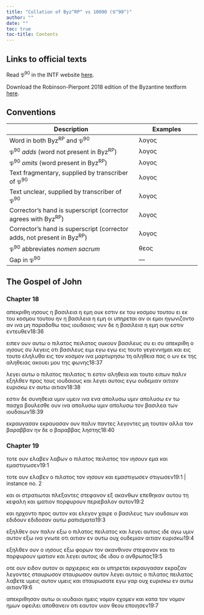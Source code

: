 ```yaml
---
title: "Collation of Byz^RP^ vs 10090 (𝔓^90^)"
author: ""
date: ""
toc: true
toc-title: Contents
---
```


::: {.callout-note appearance="minimal" icon="false" collapse="true"}
# Links to official texts

Read 𝔓^90^ in the INTF website [here](https://ntvmr.uni-muenster.de/manuscript-workspace?docID=10090).

Download the Robinson-Pierpont 2018 edition of the Byzantine textform [here](https://web.archive.org/web/20210413060536/https://byzantinetext.com/wp-content/uploads/2021/03/robinson-pierpont-2018-gnt-edition.pdf).


:::


::: {.callout-note appearance="minimal" icon="false" collapse="true"}
# Conventions

| Description                                                              	| Examples                           	|
|--------------------------------------------------------------------------	|------------------------------------	|
| Word in both Byz^RP^ and 𝔓^90^                                   	| λογος                              	|
| 𝔓^90^ *adds* (word not present in Byz^RP^)                       	| [λογος]{.greek-added}            	|
| 𝔓^90^ *omits* (word present in Byz^RP^)                          	| [λογος]{.greek-omitted}          	|
| Text fragmentary, supplied by transcriber of 𝔓^90^               	| [λογος]{.greek-supplied}         	|
| Text unclear, supplied by transcriber of 𝔓^90^                   	| [λογος]{.unclear}                	|
| Corrector's hand is superscript (corrector agrees with Byz^RP^)          	| [λογος]{.corr}                   	|
| Corrector's hand is superscript (corrector adds, not present in Byz^RP^) 	| [[λογος]{.corr}]{.greek-added} 	|
| 𝔓^90^ abbreviates *nomen sacrum*                                 	| [θεος]{.greek-abbr}            	|
| Gap in 𝔓^90^                                                     	| [―]{.gap}                        	|
:::

## The Gospel of John

### Chapter 18

[απεκριθη]{.greek-omitted} [ιησους]{.greek-omitted} [η]{.greek-omitted} [βασιλεια]{.greek-omitted} [η]{.greek-omitted} [εμη]{.greek-omitted} [ουκ]{.greek-omitted} [εστιν]{.greek-omitted} [εκ]{.greek-omitted} [του]{.greek-omitted} [κοσμου]{.greek-omitted} [τουτου]{.greek-omitted} [ει]{.greek-omitted} [εκ]{.greek-omitted} [του]{.greek-omitted} [κοσμου]{.greek-omitted} [τουτου]{.greek-omitted} [ην]{.greek-omitted} [η]{.greek-omitted} [βασ]{.greek-supplied}ιλ[ε]{.unclear}ι[α]{.unclear} η ε[μ]{.unclear}[η]{.greek-supplied} [οι]{.greek-supplied} [υπηρεται]{.greek-supplied} [αν]{.greek-omitted} [οι]{.greek-supplied} [εμοι]{.greek-supplied} [ηγ]{.greek-supplied}[ω]{.unclear}νιζ[ο]{.greek-supplied}ντο [[α]{.unclear}[ν]{.greek-supplied}]{.greek-added} [ινα]{.greek-supplied} [μη]{.greek-supplied} [παραδοθω]{.greek-supplied} [τ]{.unclear}οις ιο[υ]{.unclear}[δ]{.greek-supplied}[α]{.unclear}ιο[ις]{.unclear} [νυν]{.greek-supplied} [δε]{.greek-supplied} [η]{.greek-supplied} [βασιλεια]{.greek-supplied} [η]{.greek-supplied} εμη ο[υκ]{.unclear} [ε]{.greek-supplied}[σ]{.unclear}τι[ν]{.unclear} [εντευθεν]{.greek-supplied}[18:36]{.aside}

[ειπεν]{.greek-supplied} [ο]{.unclear}υν αυτω [ο]{.greek-supplied} [πιλατος]{.greek-omitted} [[π]{.greek-supplied}ε[ιλατος]{.greek-supplied}]{.greek-added} [ουκουν]{.greek-supplied} [βασι]{.greek-supplied}λευς [συ]{.greek-added} ει [συ]{.greek-omitted} α[πεκριθη]{.greek-supplied} [[ο]{.greek-supplied}]{.greek-added} [ιησους]{.greek-abbr} [συ]{.greek-supplied} [λεγεις]{.greek-supplied} οτι βα[σιλε]{.unclear}υ[ς]{.unclear} [ειμι]{.greek-supplied} [εγω]{.greek-omitted} [εγω]{.greek-supplied} [εις]{.greek-supplied} [τουτο]{.greek-supplied} γ[εγενν]{.unclear}[η]{.greek-supplied}[μ]{.unclear}α[ι]{.greek-supplied} [και]{.greek-supplied} [εις]{.greek-supplied} [τουτο]{.greek-supplied} [εληλυ]{.greek-supplied}[θ]{.greek-supplied}[α]{.unclear} εις [τ]{.unclear}[ον]{.greek-supplied} [κοσμον]{.greek-supplied} [ινα]{.greek-supplied} [μαρτυρη]{.greek-supplied}[σω]{.unclear} [τ]{.greek-supplied}[η]{.unclear} [αλ]{.unclear}[ηθεια]{.greek-supplied} [πας]{.greek-supplied} [ο]{.greek-supplied} [ων]{.greek-supplied} [εκ]{.greek-supplied} [της]{.greek-supplied} α[λ]{.unclear}[η]{.greek-supplied}[θει]{.unclear}[ας]{.greek-supplied} [ακουει]{.greek-supplied} [μου]{.greek-supplied} [της]{.greek-supplied} [φωνης]{.greek-supplied}[18:37]{.aside}

[λ]{.unclear}ε[γ]{.unclear}ει α[υ]{.unclear}[τ]{.greek-supplied}[ω]{.unclear} ο [πιλατος]{.greek-omitted} [[π]{.unclear}[ειλατος]{.greek-supplied}]{.greek-added} [τι]{.greek-supplied} [εστιν]{.greek-supplied} αλ[η]{.unclear}θει[α]{.unclear} και τ[ο]{.unclear}[υτο]{.greek-supplied} [ειπων]{.greek-supplied} [παλιν]{.greek-supplied} εξηλθεν [π]{.unclear}ρος τ[ους]{.greek-supplied} [ιουδαιους]{.greek-supplied} [κ]{.greek-supplied}[αι]{.unclear} λεγει α[υ]{.unclear}τοις [εγω]{.greek-supplied} [ουδεμιαν]{.greek-supplied} [αιτιαν]{.greek-omitted} [ευρ]{.greek-supplied}ισκω [εν]{.unclear} α[υτ]{.unclear}[ω]{.greek-supplied} [[αιτιαν]{.greek-supplied}]{.greek-added}[18:38]{.aside}

[εστιν]{.greek-supplied} [δε]{.greek-supplied} συνη[θ]{.unclear}[ε]{.greek-supplied}[ι]{.unclear}α [υμιν]{.greek-omitted} [υ[μ]{.unclear}[ειν]{.greek-supplied}]{.greek-added} [ινα]{.greek-supplied} [ενα]{.greek-supplied} [[απο]{.greek-supplied}[λυ]{.greek-supplied}σω]{.greek-added} υμιν [απολυσω]{.greek-omitted} [εν]{.greek-supplied} [τω]{.greek-supplied} [πασχα]{.greek-supplied} [βουλε]{.greek-supplied}σθε ουν [[ι]{.unclear}ν[α]{.unclear}]{.greek-added} [[απολυσω]{.greek-supplied}]{.greek-added} [υμιν]{.greek-supplied} [απολυσω]{.greek-omitted} [τον]{.greek-supplied} βασιλεα [τ]{.unclear}[ων]{.greek-supplied} [ιουδαιων]{.greek-supplied}[18:39]{.aside}

[εκραυγασαν]{.greek-omitted} [[εκραυ]{.greek-supplied}ασα[ν]{.unclear}]{.greek-added} [ου]{.unclear}ν [π]{.unclear}[αλιν]{.greek-supplied} [παντες]{.greek-omitted} [λεγοντες]{.greek-supplied} [μη]{.greek-supplied} τ[ου]{.unclear}[το]{.greek-supplied}[ν]{.unclear} [α]{.unclear}[λλα]{.greek-supplied} [τον]{.greek-supplied} [βαραββαν]{.greek-supplied} [ην]{.greek-supplied} δε ο βαραβ[β]{.unclear}[ας]{.greek-supplied} [ληστης]{.greek-supplied}[18:40]{.aside}

### Chapter 19

[τοτε]{.greek-supplied} [ουν]{.greek-supplied} [ελαβεν]{.greek-omitted} [λαβων]{.greek-added} ο [πιλατος]{.greek-omitted} [πειλ[ατος]{.greek-supplied}]{.greek-added} [τον]{.greek-supplied} [ιησουν]{.greek-abbr} [[εμα]{.greek-supplied}]{.greek-added} [και]{.greek-omitted} [εμαστιγωσεν]{.greek-omitted}[19:1]{.aside}

[τοτε]{.greek-omitted} [ουν]{.greek-omitted} [ελαβεν]{.greek-omitted} [ο]{.greek-omitted} [πιλατος]{.greek-omitted} [τον]{.greek-omitted} [ιησουν]{.greek-omitted} [και]{.greek-omitted} [εμαστιγωσεν]{.greek-omitted} [[στιγωσεν]{.greek-supplied}]{.greek-added}[19:1 | instance no. 2]{.aside}

[και]{.greek-supplied} [οι]{.greek-supplied} [στ]{.greek-supplied}ρατ[ιωται]{.unclear} [π]{.unclear}[λε]{.greek-supplied}[ξαντες]{.greek-supplied} [στεφανο]{.greek-supplied}ν ε[ξ]{.unclear} [α]{.unclear}καν[θ]{.unclear}[ων]{.greek-supplied} [επεθηκαν]{.greek-supplied} [αυτ]{.greek-supplied}[ου]{.unclear} τη [κε]{.greek-supplied}φαλη κ[α]{.unclear}[ι]{.greek-supplied} [ιματιον]{.greek-supplied} [πορφυρ]{.greek-supplied}[ου]{.unclear}[ν]{.greek-supplied} [πε]{.unclear}ριεβα[λον]{.greek-supplied} [αυτον]{.greek-supplied}[19:2]{.aside}

[[και]{.greek-supplied}]{.greek-added} [[ηρ]{.greek-supplied}χ[ο]{.greek-supplied}[ντ]{.unclear}ο]{.greek-added} [προς]{.greek-added} [αυ[τον]{.greek-supplied}]{.greek-added} [και]{.greek-supplied} [ελεγον]{.greek-supplied} χα[ι]{.unclear}ρε ο βασιλε[υ]{.unclear}[ς]{.greek-supplied} [των]{.greek-supplied} [ιουδαιων]{.greek-supplied} [κ]{.unclear}αι [εδιδουν]{.greek-omitted} [[εδ]{.unclear}[ι]{.greek-supplied}[δ]{.unclear}οσαν]{.greek-added} αυ[τω]{.greek-supplied} [ραπισματα]{.greek-supplied}[19:3]{.aside}

[ε]{.greek-supplied}ξ[ηλ]{.greek-supplied}θεν [ουν]{.greek-omitted} παλι[ν]{.unclear} [εξω]{.greek-omitted} [ο]{.greek-supplied} [πιλατος]{.greek-omitted} [[πειλατος]{.greek-supplied}]{.greek-added} [και]{.greek-supplied} [λεγει]{.greek-supplied} [α]{.unclear}υτοις ιδε [αγω]{.greek-supplied} [υμιν]{.greek-supplied} [αυτον]{.greek-supplied} [εξ]{.greek-supplied}[ω]{.unclear} [ινα]{.unclear} [γ]{.greek-supplied}[νω]{.unclear}[τε]{.greek-supplied} [οτι]{.greek-supplied} [[αιτιαν]{.greek-supplied}]{.greek-added} [ε]{.greek-supplied}[ν]{.unclear} [αυ]{.unclear}[τω]{.greek-supplied} [ουχ]{.greek-added} [ουδεμιαν]{.greek-omitted} [αιτιαν]{.greek-omitted} [ε]{.unclear}[υρ]{.greek-supplied}ισ[κω]{.greek-supplied}[19:4]{.aside}

[εξηλθεν]{.greek-supplied} [ο]{.greek-supplied}υν [ο]{.unclear} [ιησους]{.greek-abbr} εξ[ω]{.unclear} φ[ο]{.unclear}[ρων]{.greek-supplied} [τον]{.greek-supplied} [ακαν]{.greek-supplied}θιν[ον]{.unclear} στεφανον [και]{.greek-supplied} [το]{.greek-supplied} [πορφυρ]{.greek-supplied}ουν ιματιον κ[αι]{.greek-supplied} [λεγει]{.greek-supplied} [αυτοις]{.greek-supplied} [ιδε]{.greek-omitted} [[ι]{.greek-supplied}[δ]{.unclear}ου]{.greek-added} ο [α]{.unclear}νθρωπ[ο]{.unclear}[ς]{.greek-supplied}[19:5]{.aside}

[οτε]{.greek-supplied} [ουν]{.greek-supplied} [ειδον]{.greek-supplied} [α]{.greek-supplied}[υτ]{.unclear}ον [ο]{.unclear}[ι]{.greek-supplied} αρχιερ[ε]{.unclear}[ις]{.greek-supplied} [και]{.greek-supplied} [οι]{.greek-supplied} [υπηρεται]{.greek-supplied} [εκραυγασαν]{.greek-omitted} [[ε]{.unclear}κρ[α]{.unclear}ζαν]{.greek-added} λ[εγον]{.greek-supplied}[τες]{.greek-supplied} [σταυρωσον]{.greek-omitted} [σταυρωσον]{.greek-supplied} [α]{.greek-supplied}[υ]{.unclear}[τον]{.greek-supplied} λεγε[ι]{.greek-supplied} [αυ]{.greek-supplied}[τοις]{.greek-supplied} [ο]{.greek-supplied} [πιλατος]{.greek-omitted} [[πειλατος]{.greek-supplied}]{.greek-added} [λαβ]{.greek-supplied}ε[τε]{.unclear} [[υ]{.unclear}μεις]{.greek-added} [αυτον]{.greek-supplied} [υμεις]{.greek-omitted} [και]{.greek-supplied} [σταυρωσ]{.greek-supplied}[ατ]{.unclear}ε εγ[ω]{.unclear} γ[α]{.unclear}ρ [ουχ]{.greek-supplied} [ευρισκω]{.greek-supplied} [εν]{.greek-supplied} [αυτ]{.greek-supplied}[ω]{.unclear} α[ιτι]{.unclear}αν[19:6]{.aside}

[απεκριθησαν]{.greek-supplied} [αυτω]{.greek-omitted} [οι]{.greek-supplied} [ιουδ]{.greek-supplied}[α]{.unclear}ιοι [ημ]{.unclear}ει[ς]{.unclear} [νομον]{.greek-supplied} [εχομεν]{.greek-supplied} [κα]{.greek-supplied}[ι]{.unclear} κατα το[ν]{.unclear} [νομον]{.greek-omitted} [ημων]{.greek-omitted} [οφειλει]{.greek-omitted} [αποθανειν]{.greek-omitted} [οτι]{.greek-omitted} [εαυτον]{.greek-omitted} [υιον]{.greek-omitted} [θεου]{.greek-omitted} [εποιησεν]{.greek-omitted}[19:7]{.aside}

